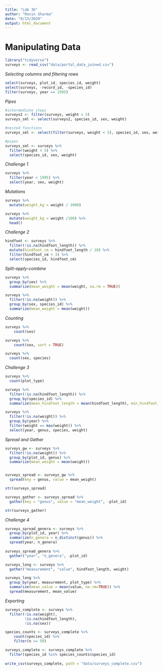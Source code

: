 ```yaml
---
title: "Lab 3b"
author: "Rovin Sharma"
date: "9/13/2020"
output: html_document
---
```


# Manipulating Data

```r
library("tidyverse")
surveys <- read_csv("data/portal_data_joined.csv")
```

*Selecting columns and filtering rows*

```r
select(surveys, plot_id, species_id, weight)
select(surveys, -record_id, -species_id)
filter(surveys, year == 1995)
```

*Pipes*

```r
#intermediate steps
surveys2 <- filter(surveys, weight < 5)
surveys_sml <- select(surveys2, species_id, sex, weight)

#nested functions
surveys_sml <- select(filter(surveys, weight < 5), species_id, sex, weight)

#pipes
surveys_sml <- surveys %>% 
  filter(weight < 5) %>% 
  select(species_id, sex, weight)
```

*Challenge 1*

```r
surveys %>% 
  filter(year < 1995) %>% 
  select(year, sex, weight)
```

*Mutations*

```r
surveys %>% 
  mutate(weight_kg = weight / 1000)

surveys %>% 
  mutate(weight_kg = weight /100) %>% 
  head()
```

*Challenge 2*
```r
hindfoot <- surveys %>% 
  filter(!is.na(hindfoot_length)) %>% 
  mutate(hindfoot_cm = hindfoot_length / 10) %>% 
  filter(hindfoot_cm < 3) %>% 
  select(species_id, hindfoot_cm)
```

*Split-apply-combine*

```r
surveys %>%
  group_by(sex) %>%
  summarize(mean_weight = mean(weight, na.rm = TRUE))

surveys %>%
  filter(!is.na(weight)) %>%
  group_by(sex, species_id) %>%
  summarize(mean_weight = mean(weight))  
```

*Counting*

```r
surveys %>%
    count(sex) 

surveys %>%
    count(sex, sort = TRUE) 

surveys %>%
  count(sex, species) 
```

*Challenge 3*

```r
surveys %>% 
  count(plot_type)

surveys %>% 
  filter(!is.na(hindfoot_length)) %>% 
  group_by(species_id) %>% 
  summarize(mean_hindfoot_length = mean(hindfoot_length), min_hindfoot_length = min(hindfoot_length), max_hindfoot_length = max(hindfoot_length), n = n())

surveys %>% 
  filter(!is.na(weight)) %>% 
  group_by(year) %>% 
  filter(weight == max(weight)) %>% 
  select(year, genus, species, weight)
```

*Spread and Gather*

```r
surveys_gw <- surveys %>%
  filter(!is.na(weight)) %>%
  group_by(plot_id, genus) %>%
  summarize(mean_weight = mean(weight))


surveys_spread <- surveys_gw %>%
  spread(key = genus, value = mean_weight)

str(surveys_spread)

surveys_gather <- surveys_spread %>%
  gather(key = "genus", value = "mean_weight", -plot_id)

str(surveys_gather)
```

*Challenge 4*

```r
surveys_spread_genera <- surveys %>%
  group_by(plot_id, year) %>%
  summarize(n_genera = n_distinct(genus)) %>%
  spread(year, n_genera)
  
surveys_spread_genera %>%
  gather("year", "n_genera", -plot_id)

surveys_long <- surveys %>%
  gather("measurement", "value", hindfoot_length, weight)

surveys_long %>%
  group_by(year, measurement, plot_type) %>%
  summarize(mean_value = mean(value, na.rm=TRUE)) %>%
  spread(measurement, mean_value)
```

*Exporting*

```r
surveys_complete <- surveys %>%
  filter(!is.na(weight),          
         !is.na(hindfoot_length),
         !is.na(sex))

species_counts <- surveys_complete %>%
    count(species_id) %>% 
    filter(n >= 50)

surveys_complete <- surveys_complete %>%
  filter(species_id %in% species_counts$species_id)
  
write_csv(surveys_complete, path = "data/surveys_complete.csv")
```
